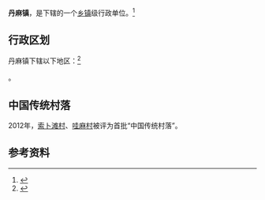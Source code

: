 {{中国乡级行政区|63/21/26/101/000}}

'''丹麻镇'''，是{{PRC admin/fullname|63/21/26/101/000|3}}下辖的一个[[乡镇|乡镇]]级行政单位。<ref>{{PRC admin/ref sgc|{{PRC admin/parent|63/21/26/101/000}}}}</ref>

== 行政区划 ==

丹麻镇下辖以下地区：<ref>{{PRC admin/ref sgc|63/21/26/101/000}}</ref>

{{PRC admin/children|63/21/26/101/000}}。

==中国传统村落==
2012年，[[索卜滩村|索卜滩村]]、[[哇麻村|哇麻村]]被评为首批“中国传统村落”。

== 参考资料 ==

{{reflist}}

{{行政区划小作品}}
{{PRC admin/navcat|63/21/26/101/000}}